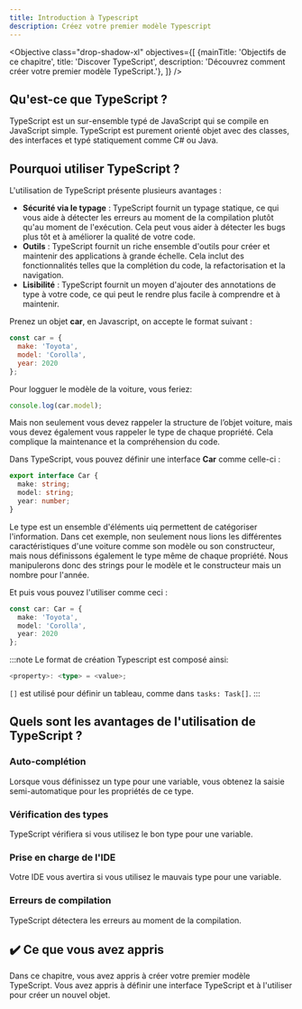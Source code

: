 ```yaml
---
title: Introduction à Typescript
description: Créez votre premier modèle Typescript
---
```



<Objective class="drop-shadow-xl" objectives={[
{mainTitle: 'Objectifs de ce chapitre', title: 'Discover TypeScript', description: 'Découvrez comment créer votre premier modèle TypeScript.'},
]} />

## Qu'est-ce que TypeScript ?

TypeScript est un sur-ensemble typé de JavaScript qui se compile en JavaScript simple. TypeScript est purement orienté objet avec des classes, des interfaces et typé statiquement comme C# ou Java.

## Pourquoi utiliser TypeScript ?

L'utilisation de TypeScript présente plusieurs avantages :

- **Sécurité via le typage** : TypeScript fournit un typage statique, ce qui vous aide à détecter les erreurs au moment de la compilation plutôt qu'au moment de l'exécution. Cela peut vous aider à détecter les bugs plus tôt et à améliorer la qualité de votre code.
- **Outils** : TypeScript fournit un riche ensemble d'outils pour créer et maintenir des applications à grande échelle. Cela inclut des fonctionnalités telles que la complétion du code, la refactorisation et la navigation.
- **Lisibilité** : TypeScript fournit un moyen d'ajouter des annotations de type à votre code, ce qui peut le rendre plus facile à comprendre et à maintenir.

Prenez un objet **car**, en Javascript, on accepte le format suivant :

```javascript
const car = {
  make: 'Toyota',
  model: 'Corolla',
  year: 2020
};
```

Pour logguer le modèle de la voiture, vous feriez:

```javascript
console.log(car.model);
```

Mais non seulement vous devez rappeler la structure de l’objet voiture, mais vous devez également vous rappeler le type de chaque propriété.
Cela complique la maintenance et la compréhension du code.

Dans TypeScript, vous pouvez définir une interface **Car** comme celle-ci :

```typescript
export interface Car {
  make: string;
  model: string;
  year: number;
}
```

Le type est un ensemble d'éléments uiq permettent de catégoriser l'information.
Dans cet exemple, non seulement nous lions les différentes caractéristiques d'une voiture comme son modèle ou son constructeur, mais nous définissons également le type même de chaque propriété.
Nous manipulerons donc des strings pour le modèle et le constructeur mais un nombre pour l'année.

Et puis vous pouvez l'utiliser comme ceci :

```typescript
const car: Car = {
  make: 'Toyota',
  model: 'Corolla',
  year: 2020
};
```

:::note
Le format de création Typescript est composé ainsi:

```typescript
<property>: <type> = <value>;
```

`[]` est utilisé pour définir un tableau, comme dans `tasks: Task[]`.
:::

## Quels sont les avantages de l'utilisation de TypeScript ?

### Auto-complétion

Lorsque vous définissez un type pour une variable, vous obtenez la saisie semi-automatique pour les propriétés de ce type.

### Vérification des types

TypeScript vérifiera si vous utilisez le bon type pour une variable.

### Prise en charge de l'IDE

Votre IDE vous avertira si vous utilisez le mauvais type pour une variable.

### Erreurs de compilation

TypeScript détectera les erreurs au moment de la compilation.

## ✔️ Ce que vous avez appris

Dans ce chapitre, vous avez appris à créer votre premier modèle TypeScript. Vous avez appris à définir une interface TypeScript et à l'utiliser pour créer un nouvel objet.
